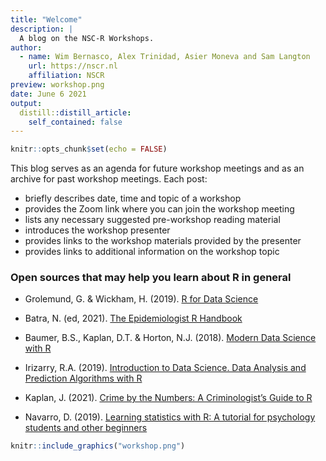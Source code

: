 ```yaml
---
title: "Welcome"
description: |
  A blog on the NSC-R Workshops. 
author:
  - name: Wim Bernasco, Alex Trinidad, Asier Moneva and Sam Langton
    url: https://nscr.nl
    affiliation: NSCR
preview: workshop.png
date: June 6 2021
output:
  distill::distill_article:
    self_contained: false
---
```


```r
knitr::opts_chunk$set(echo = FALSE)

```

This blog serves as an agenda for future workshop meetings and as an archive for past workshop meetings. Each post:

- briefly describes date, time and topic of a workshop
- provides the Zoom link where you can join the workshop meeting 
- lists any necessary suggested pre-workshop reading material
- introduces the workshop presenter
- provides links to the workshop materials provided by the presenter
- provides links to additional information on the workshop topic


### Open sources that may help you learn about R in general  

- Grolemund, G. & Wickham, H. (2019). [R for Data Science](https://r4ds.had.co.nz/) 

- Batra, N. (ed, 2021). [The Epidemiologist R Handbook](https://epirhandbook.com/index.html)

- Baumer, B.S., Kaplan, D.T. & Horton, N.J. (2018). [Modern Data Science with R](https://mdsr-book.github.io/mdsr2e/) 

- Irizarry, R.A. (2019). [Introduction to Data Science. Data Analysis and Prediction Algorithms with R](https://rafalab.github.io/dsbook/) 

- Kaplan, J. (2021). [Crime by the Numbers: A Criminologist's Guide to R](https://crimebythenumbers.com/)

- Navarro, D. (2019). [Learning statistics with R: A tutorial for psychology students and other beginners](https://learningstatisticswithr.com/book/)


```r
knitr::include_graphics("workshop.png")

```
 
 


